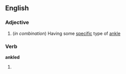 ==English==

===Adjective===
{{en-adj|-}}
#(''in combination'') Having some [[specific]] type of [[ankle]]

===Verb===
'''ankled'''

# {{past of|[[ankle]]}}